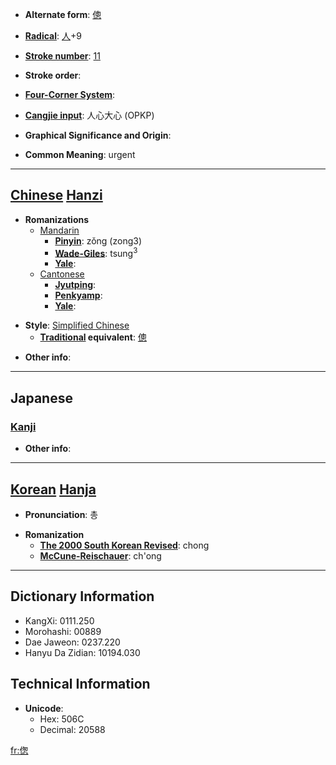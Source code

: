 * '''Alternate form''': [[傯]]

* '''[[Wiktionary:Chinese radical index| Radical]]''': [[Wiktionary:Chinese radical index 人|人]]+9

* '''[[Wiktionary:Chinese total strokes index|Stroke number]]''': [[Wiktionary:Chinese total strokes index 11|11]]

* '''Stroke order''': 

* '''[[Wiktionary:Chinese four corner index|Four-Corner System]]''': 

* '''[[Wiktionary:Chinese Cangjie index|Cangjie input]]''': 人心大心 (OPKP)

* '''Graphical Significance and Origin''': 

* '''Common Meaning''': urgent

----

== [[Chinese]] [[Hanzi]] ==

* '''Romanizations'''
** [[Mandarin]]
*** '''[[Pinyin]]''': zǒng (zong3)
*** '''[[Wade-Giles]]''': tsung<sup>3</sup>
*** '''[[Yale]]''': 
**[[Cantonese]]
***'''[[Jyutping]]''':
***'''[[Penkyamp]]''': 
***'''[[Yale]]''': 

* '''Style''': [[Simplified Chinese]] 
** '''[[Traditional Chinese|Traditional]] equivalent''': [[傯]]

* '''Other info''': 

----

==Japanese==
===[[Kanji]]===
{{kanji|on readings=[[そう]] (sō)
|kun readings=[[くるしむ]] (kurushimu), [[せわしい]] (sewashii), [[あわただしい]] (awatadashii)
}}

* '''Other info''':  

----

== [[Korean]] [[Hanja]] ==

* '''Pronunciation''': 총

* '''Romanization'''
** '''[[The 2000 South Korean Revised Romanization|The 2000 South Korean Revised]]''': chong
** '''[[McCune-Reischauer]]''': ch'ong

----

== Dictionary Information ==

* KangXi: 0111.250
* Morohashi: 00889
* Dae Jaweon: 0237.220
* Hanyu Da Zidian: 10194.030

== Technical Information ==

* '''Unicode''':
** Hex: 506C
** Decimal: 20588

[[fr:偬]]